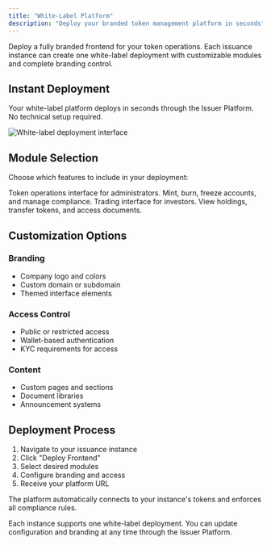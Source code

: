 ```yaml
---
title: "White-Label Platform"
description: "Deploy your branded token management platform in seconds"
---
```


Deploy a fully branded frontend for your token operations. Each issuance instance can create one white-label deployment with customizable modules and complete branding control.

## Instant Deployment

Your white-label platform deploys in seconds through the Issuer Platform. No technical setup required.

<img src="/images/deployment-interface.png" alt="White-label deployment interface" />

## Module Selection

Choose which features to include in your deployment:

<Columns cols={2}>
  <Card title="Management Module" icon="gear">
    Token operations interface for administrators. Mint, burn, freeze accounts, and manage compliance.
  </Card>
  
  <Card title="Marketplace Module" icon="frame">
    Trading interface for investors. View holdings, transfer tokens, and access documents.
  </Card>
</Columns>

## Customization Options

### Branding
- Company logo and colors
- Custom domain or subdomain
- Themed interface elements

### Access Control
- Public or restricted access
- Wallet-based authentication
- KYC requirements for access

### Content
- Custom pages and sections
- Document libraries
- Announcement systems

## Deployment Process

1. Navigate to your issuance instance
2. Click "Deploy Frontend"
3. Select desired modules
4. Configure branding and access
5. Receive your platform URL

The platform automatically connects to your instance's tokens and enforces all compliance rules.

<Note>
Each instance supports one white-label deployment. You can update configuration and branding at any time through the Issuer Platform.
</Note>